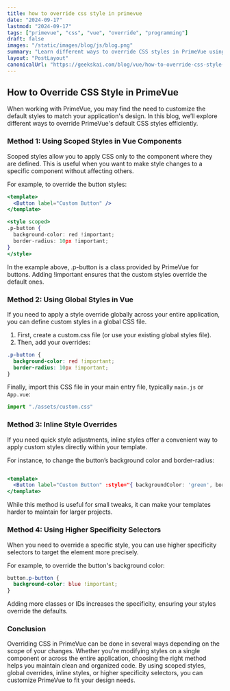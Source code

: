 ```yaml
---
title: how to override css style in primevue
date: "2024-09-17"
lastmod: "2024-09-17"
tags: ["primevue", "css", "vue", "override", "programming"]
draft: false
images: "/static/images/blog/js/blog.png"
summary: "Learn different ways to override CSS styles in PrimeVue using methods like scoped styles, global styles, inline styles, and higher specificity selectors."
layout: "PostLayout"
canonicalUrl: "https://geekskai.com/blog/vue/how-to-override-css-style-in-primevue/"
---
```


## How to Override CSS Style in PrimeVue

When working with PrimeVue, you may find the need to customize the default styles to match your application's design. In this blog, we’ll explore different ways to override PrimeVue's default CSS styles efficiently.

### Method 1: Using Scoped Styles in Vue Components

Scoped styles allow you to apply CSS only to the component where they are defined. This is useful when you want to make style changes to a specific component without affecting others.

For example, to override the button styles:

```jsx
<template>
  <Button label="Custom Button" />
</template>

<style scoped>
.p-button {
  background-color: red !important;
  border-radius: 10px !important;
}
</style>

```

In the example above, .p-button is a class provided by PrimeVue for buttons. Adding !important ensures that the custom styles override the default ones.

### Method 2: Using Global Styles in Vue

If you need to apply a style override globally across your entire application, you can define custom styles in a global CSS file.

1. First, create a custom.css file (or use your existing global styles file).
2. Then, add your overrides:

```css
.p-button {
  background-color: red !important;
  border-radius: 10px !important;
}
```

Finally, import this CSS file in your main entry file, typically `main.js` or `App.vue`:

```javascript
import "./assets/custom.css"
```

### Method 3: Inline Style Overrides

If you need quick style adjustments, inline styles offer a convenient way to apply custom styles directly within your template.

For instance, to change the button’s background color and border-radius:

```jsx

<template>
  <Button label="Custom Button" :style="{ backgroundColor: 'green', borderRadius: '8px' }" />
</template>

```

While this method is useful for small tweaks, it can make your templates harder to maintain for larger projects.

### Method 4: Using Higher Specificity Selectors

When you need to override a specific style, you can use higher specificity selectors to target the element more precisely.

For example, to override the button's background color:

```css
button.p-button {
  background-color: blue !important;
}
```

Adding more classes or IDs increases the specificity, ensuring your styles override the defaults.

### Conclusion

Overriding CSS in PrimeVue can be done in several ways depending on the scope of your changes. Whether you're modifying styles on a single component or across the entire application, choosing the right method helps you maintain clean and organized code. By using scoped styles, global overrides, inline styles, or higher specificity selectors, you can customize PrimeVue to fit your design needs.
